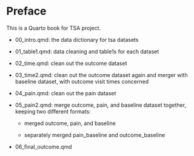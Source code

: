 # Preface {.unnumbered}

This is a Quarto book for TSA project.

-   00_intro.qmd: the data dictionary for tsa datasets

-   01_table1.qmd: data cleaning and table1s for each dataset

-   02_time.qmd: clean out the outcome dataset

-   03_time2.qmd: clean out the outcome dataset again and merger with baseline dataset, with outcome visit times concerned

-   04_pain.qmd: clean out the pain dataset

-   05_pain2.qmd: merge outcome, pain, and baseline dataset together, keeping two different formats:

    -   merged outcome, pain, and baseline

    -   separately merged pain_baseline and outcome_baseline

-   06_final_outcome.qmd
